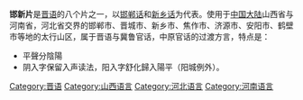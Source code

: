 {{Infobox language
|name=邯新片
|states=[[中国|中国]]
|region=
|speakers=?
|familycolor=Sino-Tibetan
|fam1=[[汉藏语系|汉藏语系]]
|fam2=[[漢語族|漢語族]]
|fam3=[[晋語|晋語]]
|map=晉語分區圖2006版.png
|mapcaption=晉語邯新片在中國的分布位置（''蓝色''）
|isoexception=dialect
|glotto=none
}}
'''邯新片'''是[[晋语|晋语]]的八个片之一，以[[邯郸话|邯郸话]]和[[新乡话|新乡话]]为代表。使用于[[中国大陆|中国大陆]]山西省与河南省，河北省交界的邯郸市、晋城市、新乡市、焦作市、济源市、安阳市、鹤壁市等地的太行山区，属于晋语与冀鲁官话，中原官话的过渡方言，特点是：
* 平聲分陰陽
* 阴入字保留入声读法，阳入字舒化歸入陽平（阳城例外）。

{{晉語}}

[[Category:晋语|Category:晋语]]
[[Category:山西语言|Category:山西语言]]
[[Category:河北语言|Category:河北语言]]
[[Category:河南语言|Category:河南语言]]

{{SinoTibetan-lang-stub}}